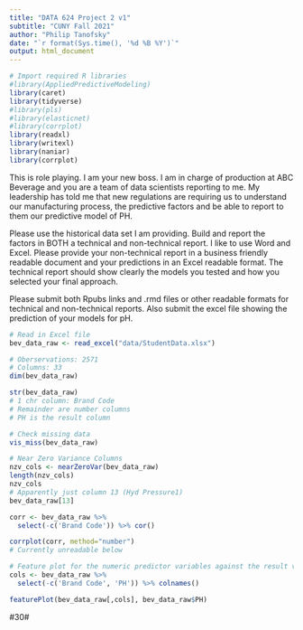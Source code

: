 ```yaml
---
title: "DATA 624 Project 2 v1"
subtitle: "CUNY Fall 2021"
author: "Philip Tanofsky"
date: "`r format(Sys.time(), '%d %B %Y')`"
output: html_document
---
```


```r
# Import required R libraries
#library(AppliedPredictiveModeling)
library(caret)
library(tidyverse)
#library(pls)
#library(elasticnet)
#library(corrplot)
library(readxl)
library(writexl)
library(naniar)
library(corrplot)
```

This is role playing.  I am your new boss.  I am in charge of production at ABC Beverage and you are a team of data scientists reporting to me.  My leadership has told me that new regulations are requiring us to understand our manufacturing process, the predictive factors and be able to report to them our predictive model of PH.

Please use the historical data set I am providing.  Build and report the factors in BOTH a technical and non-technical report.  I like to use Word and Excel.  Please provide your non-technical report in a  business friendly readable document and your predictions in an Excel readable format.  The technical report should show clearly the models you tested and how you selected your final approach.

Please submit both Rpubs links and .rmd files or other readable formats for technical and non-technical reports.  Also submit the excel file showing the prediction of your models for pH.

```r
# Read in Excel file
bev_data_raw <- read_excel("data/StudentData.xlsx")

# Oberservations: 2571
# Columns: 33
dim(bev_data_raw)

str(bev_data_raw)
# 1 chr column: Brand Code
# Remainder are number columns
# PH is the result column
```

```r
# Check missing data
vis_miss(bev_data_raw)
```

```r
# Near Zero Variance Columns
nzv_cols <- nearZeroVar(bev_data_raw)
length(nzv_cols)
nzv_cols
# Apparently just column 13 (Hyd Pressure1)
bev_data_raw[13] 
```

```r
corr <- bev_data_raw %>% 
  select(-c('Brand Code')) %>% cor()

corrplot(corr, method="number")
# Currently unreadable below
```

```r
# Feature plot for the numeric predictor variables against the result variable PH
cols <- bev_data_raw %>%
  select(-c('Brand Code', 'PH')) %>% colnames()

featurePlot(bev_data_raw[,cols], bev_data_raw$PH) 
```

#30#

```r

```

```r

```

```r

```

```r

```

```r

```

```r

```

```r

```

```r

```

```r

```

```r

```

```r

```

```r

```